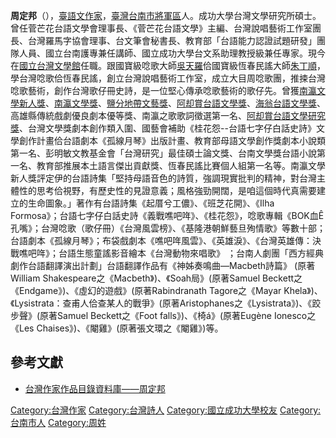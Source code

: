 {{Infobox writer
| 姓名     = 周定邦
| 圖像     = 
| 圖像大小 = 
| 圖像說明 = 
| 原文名稱 = 
| 羅馬拼音 = 
| 字       = 
| 號       = 
| 本名     = 
| 筆名     = 
| 出生 = {{birth year and age|1958}}
| 出生地點 = {{ROC|臺灣省}}[[臺南縣|臺南縣]][[將軍區|將軍鄉]]
| 逝世 = 
| 逝世地點 = 
| 居處     = 
| 職業     = 
| 國籍     = {{ROC}}
| 種族     = 
| 語言     = [[臺灣閩南語|臺語]]
| 公民權   = 
| 教育程度 = 
| 母校     = [[國立成功大學|國立成功大學]]
| 創作時期 = 
| 體裁     = [[台語文學|台語文學]]
| 主題     = 
| 文學運動 = 
| 著名作品 = 
| 受影響於 = 
| 施影響於 = 
| 獎項     = [[南瀛文學新人獎|南瀛文學新人獎]]、[[南瀛文學獎|南瀛文學獎]]、[[鹽分地帶文藝獎|鹽分地帶文藝獎]]、[[阿却賞台語文學獎|阿却賞台語文學獎]]、[[海翁台語文學獎|海翁台語文學獎]]、高雄縣傳統戲劇優良劇本優等獎、南瀛之歌歌詞徵選第一名、[[阿却賞台語文學研究獎|阿却賞台語文學研究獎]]、台灣文學獎劇本創作類入圍、教育部母語文學創作獎劇本小說類第一名、彭明敏文教基金會「台灣研究」最佳碩士論文獎、台南文學獎台語小說第一名、教育部推展本土語言傑出貢獻獎、恆春民謠比賽個人組第一名
| 簽名     =  
| 官方網站 =
}}


'''周定邦'''（{{bd|1958年|}}），[[臺灣閩南語|臺語文]][[作家|作家]]，[[臺灣|臺灣]][[台南市|台南市]][[將軍區|將軍區]]人。成功大學台灣文學研究所碩士。曾任菅芒花台語文學會理事長、《菅芒花台語文學》主編、台灣說唱藝術工作室團長、台灣羅馬字協會理事、台文筆會秘書長、教育部「台語能力認證試題研發」團隊人員、國立台南護專兼任講師、國立成功大學台文系助理教授級兼任專家。現今在[[國立台灣文學館|國立台灣文學館]]任職。跟國寶級唸歌大師[[吳天羅|吳天羅]]佮國寶級恆春民謠大師[[朱丁順|朱丁順]]，學台灣唸歌佮恆春民謠，創立台灣說唱藝術工作室，成立大目周唸歌團，推捒台灣唸歌藝術，創作台灣歌仔冊史詩，是一位堅心傳承唸歌藝術的歌仔先。曾獲[[南瀛文學新人獎|南瀛文學新人獎]]、[[南瀛文學獎|南瀛文學獎]]、[[鹽分地帶文藝獎|鹽分地帶文藝獎]]、[[阿却賞台語文學獎|阿却賞台語文學獎]]、[[海翁台語文學獎|海翁台語文學獎]]、高雄縣傳統戲劇優良劇本優等獎、南瀛之歌歌詞徵選第一名、[[阿却賞台語文學研究獎|阿却賞台語文學研究獎]]、台灣文學獎劇本創作類入圍、國藝會補助《桂花怨--台語七字仔白話史詩》文學創作計畫佮台語劇本《孤線月琴》出版計畫、教育部母語文學創作獎劇本小說類第一名、彭明敏文教基金會「台灣研究」最佳碩士論文獎、台南文學獎台語小說第一名、教育部推展本土語言傑出貢獻獎、恆春民謠比賽個人組第一名等。{{R|:0|p=343}}南瀛文學新人獎評定伊的台語詩集「堅持母語音色的詩質，強調現實批判的精神，對台灣主體性的思考佮視野，有歷史性的見證意義；風格強勁開闊，是咱這個時代真需要建立的生命圖象。」{{R|:1|p=評定書}}著作有台語詩集《起厝兮工儂》、《班芝花開》、《Ilha Formosa》；台語七字仔白話史詩《義戰噍吧哖》、《桂花怨》，唸歌專輯《BOK血Ê孔嘴》；台灣唸歌（歌仔冊）《台灣風雲榜》、《基隆港朝鮮藝旦殉情歌》等數十部；台語劇本《孤線月琴》；布袋戲劇本《噍吧哖風雲》、《英雄淚》、《台灣英雄傳：決戰噍吧哖》；台語生態童謠影音繪本《台灣動物來唱歌》 ；台南人劇團「西方經典劇作台語翻譯演出計劃」台語翻譯作品有《神姊奏鳴曲—Macbeth詩篇》 (原著William Shakespeare之《Macbeth》)、《Soah局》(原著Samuel Beckett之《Endgame》)、《虛幻的遊戲》(原著Rabindranath Tagore之《Mayar Khela》)、《Lysistrata：查甫人佮查某人的戰爭》(原著Aristophanes之《Lysistrata》)、《跤步聲》(原著Samuel Beckett之《Foot falls》)、《椅á》(原著Eugène Ionesco之《Les Chaises》)、《閹雞》(原著張文環之《閹雞》)等。{{R|:0|p=344}}

==參考文獻==
{{reflist|refs=

<ref name=":0">{{cite book|author=[[周定邦|周定邦]]著|title=《桂花怨》|publisher=[[台灣說唱藝術工作室|台灣說唱藝術工作室]]|location=臺南|date=2012|isbn=9789573027324}}</ref>
<ref name=":1">{{cite book|author=[[周定邦|周定邦]]|title=《起厝兮工儂》|publisher=台南縣立文化中心|location=臺南|date=1999|isbn=9570232145}}</ref>
}}

* [https://db.nmtl.gov.tw/site4/s6/writerinfo?id=699 台灣作家作品目錄資料庫——周定邦] {{Wayback|url=https://db.nmtl.gov.tw/site4/s6/writerinfo?id=699 |date=20211231212745 }}

[[Category:台灣作家|Category:台灣作家]]
[[Category:台灣詩人|Category:台灣詩人]]
[[Category:國立成功大學校友|Category:國立成功大學校友]]
[[Category:台南市人|Category:台南市人]]
[[Category:周姓|Category:周姓]]